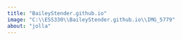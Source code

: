 ```yaml
---
title: "BaileyStender.github.io"
image: "C:\\ESS330\\BaileyStender.github.io\\IMG_5779"
about: "jolla"
---
```


```r

```
